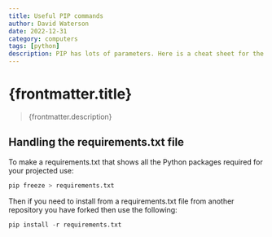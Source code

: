 ```yaml
---
title: Useful PIP commands
author: David Waterson
date: 2022-12-31
category: computers
tags: [python]
description: PIP has lots of parameters. Here is a cheat sheet for the most common ones.    
---
```

# {frontmatter.title}
> {frontmatter.description}
## Handling the requirements.txt file

To make a requirements.txt that shows all the Python packages required for your projected use:

```py
pip freeze > requirements.txt
```

Then if you need to install from a requirements.txt file from another repository you have forked then use the following:

```py
pip install -r requirements.txt
```


